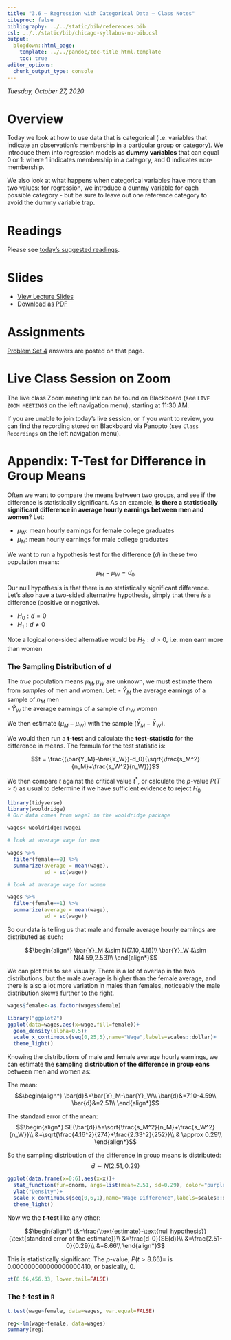 ```yaml
---
title: "3.6 — Regression with Categorical Data — Class Notes"
citeproc: false
bibliography: ../../static/bib/references.bib
csl: ../../static/bib/chicago-syllabus-no-bib.csl
output:
  blogdown::html_page:
    template: ../../pandoc/toc-title_html.template
    toc: true
editor_options: 
  chunk_output_type: console
---
```


*Tuesday, October 27, 2020*

# Overview

Today we look at how to use data that is categorical (i.e. variables that indicate an observation's membership in a particular group or category). We introduce them into regression models as **dummy variables** that can equal 0 or 1: where 1 indicates membership in a category, and 0 indicates non-membership.

We also look at what happens when categorical variables have more than two values: for regression, we introduce a dummy variable for each possible category - but be sure to leave out one reference category to avoid the dummy variable trap.

# Readings

Please see [today’s suggested readings](/reading/3.6-reading).

# Slides

- [<i class="fas fa-chalkboard-teacher"></i> View Lecture Slides](/slides/3.6-slides.html)
- [<i class="fas fa-file-pdf"></i> Download as PDF](/slides/3.6-slides.pdf)

# Assignments

[Problem Set 4](/assignment/04-problem-set) answers are posted on that page.

# Live Class Session on Zoom

The live class <i class="fas fa-video"></i> Zoom meeting link can be found on Blackboard (see `LIVE ZOOM MEETINGS` on the left navigation menu), starting at 11:30 AM.

If you are unable to join today's live session, or if you want to review, you can find the recording stored on Blackboard via Panopto (see `Class Recordings` on the left navigation menu).

# Appendix: T-Test for Difference in Group Means

Often we want to compare the means between two groups, and see if the difference is statistically significant. As an example, **is there a statistically significant difference in average hourly earnings between men and women**? Let:

- $\mu_W$: mean hourly earnings for female college graduates
- $\mu_M$: mean hourly earnings for male college graduates

We want to run a hypothesis test for the difference $(d)$ in these two population means: 
$$\mu_M-\mu_W=d_0$$

Our null hypothesis is that there is *no* statistically significant difference. Let's also have a two-sided alternative hypothesis, simply that there *is* a difference (positive or negative). 

- $H_0: d=0$
- $H_1: d \neq 0$

Note a logical one-sided alternative would be $H_2: d > 0$, i.e. men earn more than women

### The Sampling Distribution of $d$

The *true* population means $\mu_M, \mu_W$ are unknown, we must estimate them from *samples* of men and women. Let:
- $\bar{Y}_M$ the average earnings of a sample of $n_M$ men  
- $\bar{Y}_W$ the average earnings of a sample of $n_W$ women 

We then estimate $(\mu_M-\mu_W)$ with the sample $(\bar{Y}_M-\bar{Y}_W)$. 

We would then run a **t-test** and calculate the **test-statistic** for the difference in means. The formula for the test statistic is:

$$t = \frac{(\bar{Y_M}-\bar{Y_W})-d_0}{\sqrt{\frac{s_M^2}{n_M}+\frac{s_W^2}{n_W}}}$$

We then compare $t$ against the critical value $t^*$, or calculate the $p$-value $P(T>t)$ as usual to determine if we have sufficient evidence to reject $H_0$

```r
library(tidyverse)
library(wooldridge)
# Our data comes from wage1 in the wooldridge package

wages<-wooldridge::wage1

# look at average wage for men

wages %>%
  filter(female==0) %>%
  summarize(average = mean(wage),
            sd = sd(wage))

# look at average wage for women

wages %>%
  filter(female==1) %>%
  summarize(average = mean(wage),
            sd = sd(wage))

```

So our data is telling us that male and female average hourly earnings are distributed as such:

$$\begin{align*}
\bar{Y}_M &\sim N(7.10,4.16)\\
\bar{Y}_W &\sim N(4.59,2.53)\\
\end{align*}$$

We can plot this to see visually. There is a lot of overlap in the two distributions, but the male average is higher than the female average, and there is also a lot more variation in males than females, noticeably the male distribution skews further to the right. 

```r
wages$female<-as.factor(wages$female)

library("ggplot2")
ggplot(data=wages,aes(x=wage,fill=female))+
  geom_density(alpha=0.5)+
  scale_x_continuous(seq(0,25,5),name="Wage",labels=scales::dollar)+
  theme_light()
```

Knowing the distributions of male and female average hourly earnings, we can estimate the **sampling distribution of the difference in group eans** between men and women as: 

The mean: 
$$\begin{align*}
\bar{d}&=\bar{Y}_M-\bar{Y}_W\\
\bar{d}&=7.10-4.59\\
\bar{d}&=2.51\\
\end{align*}$$

The standard error of the mean:
$$\begin{align*}
SE(\bar{d})&=\sqrt{\frac{s_M^2}{n_M}+\frac{s_W^2}{n_W}}\\
&=\sqrt{\frac{4.16^2}{274}+\frac{2.33^2}{252}}\\
& \approx 0.29\\
\end{align*}$$

So the sampling distribution of the difference in group means is distributed:
$$\bar{d} \sim N(2.51,0.29)$$

```r
ggplot(data.frame(x=0:6),aes(x=x))+
  stat_function(fun=dnorm, args=list(mean=2.51, sd=0.29), color="purple")+
  ylab("Density")+
  scale_x_continuous(seq(0,6,1),name="Wage Difference",labels=scales::dollar)+
  theme_light()
```


Now we the **$t$-test** like any other: 

$$\begin{align*}
t&=\frac{\text{estimate}-\text{null hypothesis}}{\text{standard error of the estimate}}\\
&=\frac{d-0}{SE(d)}\\
&=\frac{2.51-0}{0.29}\\
&=8.66\\
\end{align*}$$

This is statistically significant. The $p$-value, $P(t>8.66)=$ is 0.000000000000000000410, or basically, 0. 


```r
pt(8.66,456.33, lower.tail=FALSE)
```

### The $t$-test in `R`

```r
t.test(wage~female, data=wages, var.equal=FALSE)
```

```r
reg<-lm(wage~female, data=wages)
summary(reg)
```